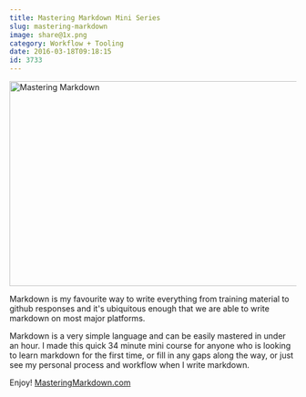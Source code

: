 ```yaml
---
title: Mastering Markdown Mini Series
slug: mastering-markdown
image: share@1x.png
category: Workflow + Tooling
date: 2016-03-18T09:18:15
id: 3733
---
```


<a href="http://masteringmarkdown.com" rel="attachment wp-att-3734"><img src="share@1x-650x366.png" alt="Mastering Markdown" width="640" height="360" /></a>

Markdown is my favourite way to write everything from training material to github responses and it's ubiquitous enough that we are able to write markdown on most major platforms.

Markdown is a very simple language and can be easily mastered in under an hour. I made this quick 34 minute mini course for anyone who is looking to learn markdown for the first time, or fill in any gaps along the way, or just see my personal process and workflow when I write markdown.

Enjoy! <a href="http://masteringmarkdown.com">MasteringMarkdown.com</a>
